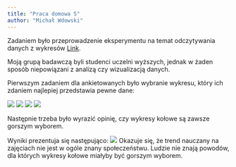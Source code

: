 ```yaml
---
title: "Praca domowa 5"
author: "Michał Wdowski"
---
```


Zadaniem było przeprowadzenie eksperymentu na temat odczytywania danych z wykresów [Link](https://docs.google.com/forms/d/e/1FAIpQLScZ8O8L05DUyeYf5kjAFFCgaeyaT_T88XCtCmYANyf6VNjwGQ/viewform).

Moją grupą badawczą byli studenci uczelni wyższych, jednak w żaden sposób niepowiązani z analizą czy wizualizacją danych.

Pierwszym zadaniem dla ankietowanych było wybranie wykresu, który ich zdaniem najlepiej przedstawia pewne dane:

![](kolowy0.png)
![](kolowy1.png)
![](kolumnowy0.png)
![](kolumnowy1.png)

Następnie trzeba było wyrazić opinię, czy wykresy kołowe są zawsze gorszym wyborem.

Wyniki prezentuja się następująco:
![](wyniki.png)
Okazuje się, że trend nauczany na zajęciach nie jest w ogóle znany społeczeństwu. Ludzie nie znają powodów, dla których wykresy kołowe miałyby być gorszym wyborem.